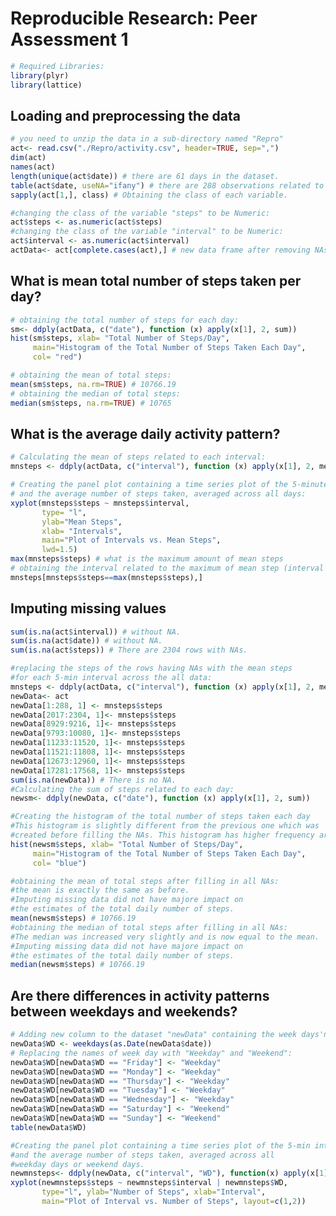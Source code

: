 # Reproducible Research: Peer Assessment 1
```r
# Required Libraries:
library(plyr)
library(lattice)
```

## Loading and preprocessing the data
```r
# you need to unzip the data in a sub-directory named "Repro"
act<- read.csv("./Repro/activity.csv", header=TRUE, sep=",")
dim(act)
names(act)
length(unique(act$date)) # there are 61 days in the dataset.
table(act$date, useNA="ifany") # there are 288 observations related to each day.
sapply(act[1,], class) # Obtaining the class of each variable.

#changing the class of the variable "steps" to be Numeric:
act$steps <- as.numeric(act$steps) 
#changing the class of the variable "interval" to be Numeric:
act$interval <- as.numeric(act$interval) 
actData<- act[complete.cases(act),] # new data frame after removing NAs.
```

## What is mean total number of steps taken per day?
```r
# obtaining the total number of steps for each day:
sm<- ddply(actData, c("date"), function (x) apply(x[1], 2, sum)) 
hist(sm$steps, xlab= "Total Number of Steps/Day",
     main="Histogram of the Total Number of Steps Taken Each Day",
     col= "red")

# obtaining the mean of total steps:
mean(sm$steps, na.rm=TRUE) # 10766.19
# obtaining the median of total steps:
median(sm$steps, na.rm=TRUE) # 10765
```

## What is the average daily activity pattern?
```r
# Calculating the mean of steps related to each interval:
mnsteps <- ddply(actData, c("interval"), function (x) apply(x[1], 2, mean))

# Creating the panel plot containing a time series plot of the 5-minute interval 
# and the average number of steps taken, averaged across all days:
xyplot(mnsteps$steps ~ mnsteps$interval, 
       type= "l", 
       ylab="Mean Steps",
       xlab= "Intervals", 
       main="Plot of Intervals vs. Mean Steps",
       lwd=1.5)
max(mnsteps$steps) # what is the maximum amount of mean steps
# obtaining the interval related to the maximum of mean step (interval 835):
mnsteps[mnsteps$steps==max(mnsteps$steps),] 
```

## Imputing missing values
```r
sum(is.na(act$interval)) # without NA.
sum(is.na(act$date)) # without NA.
sum(is.na(act$steps)) # There are 2304 rows with NAs.

#replacing the steps of the rows having NAs with the mean steps 
#for each 5-min interval across the all data:
mnsteps <- ddply(actData, c("interval"), function (x) apply(x[1], 2, mean))
newData<- act
newData[1:288, 1] <- mnsteps$steps 
newData[2017:2304, 1]<- mnsteps$steps
newData[8929:9216, 1]<- mnsteps$steps
newData[9793:10080, 1]<- mnsteps$steps
newData[11233:11520, 1]<- mnsteps$steps
newData[11521:11808, 1]<- mnsteps$steps
newData[12673:12960, 1]<- mnsteps$steps
newData[17281:17568, 1]<- mnsteps$steps
sum(is.na(newData)) # There is no NA.
#Calculating the sum of steps related to each day:
newsm<- ddply(newData, c("date"), function (x) apply(x[1], 2, sum))

#Creating the histogram of the total number of steps taken each day
#This histogram is slightly different from the previous one which was  
#created before filling the NAs. This histogram has higher frequency around mean steps: 
hist(newsm$steps, xlab= "Total Number of Steps/Day", 
     main="Histogram of the Total Number of Steps Taken Each Day", 
     col= "blue")

#obtaining the mean of total steps after filling in all NAs:
#the mean is exactly the same as before.
#Imputing missing data did not have majore impact on 
#the estimates of the total daily number of steps.
mean(newsm$steps) # 10766.19
#obtaining the median of total steps after filling in all NAs:
#The median was increased very slightly and is now equal to the mean.
#Imputing missing data did not have majore impact on 
#the estimates of the total daily number of steps.
median(newsm$steps) # 10766.19
```

## Are there differences in activity patterns between weekdays and weekends?
```r
# Adding new column to the dataset "newData" containing the week days'names:
newData$WD <- weekdays(as.Date(newData$date))
# Replacing the names of week day with "Weekday" and "Weekend":
newData$WD[newData$WD == "Friday"] <- "Weekday"
newData$WD[newData$WD == "Monday"] <- "Weekday"
newData$WD[newData$WD == "Thursday"] <- "Weekday"
newData$WD[newData$WD == "Tuesday"] <- "Weekday"
newData$WD[newData$WD == "Wednesday"] <- "Weekday"
newData$WD[newData$WD == "Saturday"] <- "Weekend"
newData$WD[newData$WD == "Sunday"] <- "Weekend"
table(newData$WD)

#Creating the panel plot containing a time series plot of the 5-min interval
#and the average number of steps taken, averaged across all 
#weekday days or weekend days.
newmnsteps<- ddply(newData, c("interval", "WD"), function(x) apply(x[1], 2, mean))
xyplot(newmnsteps$steps ~ newmnsteps$interval | newmnsteps$WD, 
       type="l", ylab="Number of Steps", xlab="Interval",
       main="Plot of Interval vs. Number of Steps", layout=c(1,2))
```
